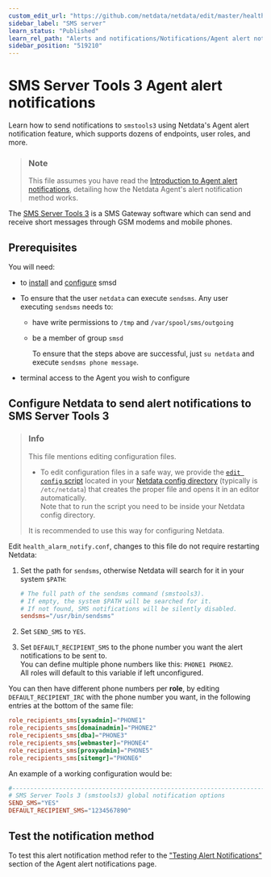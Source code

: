 ```yaml
---
custom_edit_url: "https://github.com/netdata/netdata/edit/master/health/notifications/smstools3/README.md"
sidebar_label: "SMS server"
learn_status: "Published"
learn_rel_path: "Alerts and notifications/Notifications/Agent alert notifications"
sidebar_position: "519210"
---
```

# SMS Server Tools 3 Agent alert notifications

Learn how to send notifications to `smstools3` using Netdata's Agent alert notification feature, which supports dozens of endpoints, user roles, and more.

> ### Note
>
> This file assumes you have read the [Introduction to Agent alert notifications](/docs/alerts-and-notifications/notifications/agent-alert-notifications), detailing how the Netdata Agent's alert notification method works.

The [SMS Server Tools 3](http://smstools3.kekekasvi.com/) is a SMS Gateway software which can send and receive short messages through GSM modems and mobile phones.

## Prerequisites

You will need:

- to [install](http://smstools3.kekekasvi.com/index.php?p=compiling) and [configure](http://smstools3.kekekasvi.com/index.php?p=configure) smsd

- To ensure that the user `netdata` can execute `sendsms`. Any user executing `sendsms` needs to:
  - have write permissions to `/tmp` and `/var/spool/sms/outgoing`
  - be a member of group `smsd`

    To ensure that the steps above are successful, just `su netdata` and execute `sendsms phone message`.
- terminal access to the Agent you wish to configure

## Configure Netdata to send alert notifications to SMS Server Tools 3

> ### Info
>
> This file mentions editing configuration files.  
>
> - To edit configuration files in a safe way, we provide the [`edit config` script](/docs/getting-started/manage-and-configure/configuration#use-edit-config-to-edit-configuration-files) located in your [Netdata config directory](/docs/getting-started/manage-and-configure/configuration#the-netdata-config-directory) (typically is `/etc/netdata`) that creates the proper file and opens it in an editor automatically.  
> Note that to run the script you need to be inside your Netdata config directory.
>
> It is recommended to use this way for configuring Netdata.

Edit `health_alarm_notify.conf`, changes to this file do not require restarting Netdata:

1. Set the path for `sendsms`, otherwise Netdata will search for it in your system `$PATH`:

    ```conf
    # The full path of the sendsms command (smstools3).
    # If empty, the system $PATH will be searched for it.
    # If not found, SMS notifications will be silently disabled.
    sendsms="/usr/bin/sendsms"
    ```

2. Set `SEND_SMS` to `YES`.
3. Set `DEFAULT_RECIPIENT_SMS` to the phone number you want the alert notifications to be sent to.  
    You can define multiple phone numbers like this: `PHONE1 PHONE2`.  
    All roles will default to this variable if left unconfigured.

You can then have different phone numbers per **role**, by editing `DEFAULT_RECIPIENT_IRC` with the phone number you want, in the following entries at the bottom of the same file:

```conf
role_recipients_sms[sysadmin]="PHONE1"
role_recipients_sms[domainadmin]="PHONE2"
role_recipients_sms[dba]="PHONE3"
role_recipients_sms[webmaster]="PHONE4"
role_recipients_sms[proxyadmin]="PHONE5"
role_recipients_sms[sitemgr]="PHONE6"
```

An example of a working configuration would be:

```conf
#------------------------------------------------------------------------------
# SMS Server Tools 3 (smstools3) global notification options
SEND_SMS="YES"
DEFAULT_RECIPIENT_SMS="1234567890"
```

## Test the notification method

To test this alert notification method refer to the ["Testing Alert Notifications"](/docs/alerts-and-notifications/notifications/agent-alert-notifications#testing-alert-notifications) section of the Agent alert notifications page.
